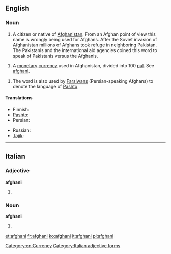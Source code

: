 {{also|Afghani}}
==English==

===Noun===
{{wikipedia|Afghan afghani}}
{{en-noun}}

# A citizen or native of [[Afghanistan]]. From an Afghan point of view this name is wrongly being used for Afghans. After the Soviet invasion of Afghanistan millions of Afghans took refuge in neighboring Pakistan. The Pakistanis and the international aid agencies coined this word to speak of Pakistanis versus the Afghanis. 

# {{usually|lowercase}} A [[monetary]] [[currency]] used in Afghanistan, divided into 100 [[pul]].  See [[afghani]].

# The word is also used by [[Farsiwan]]s (Persian-speaking Afghans) to denote the language of [[Pashto]]

====Translations====
{{trans-see|Afghan}}

{{trans-top|national currency of Afghanistan}}
* Finnish: {{t-|fi|afgaani}}
* [[Pashto]]: {{t|ps|افغانی|sc=ps-Arab}}
* Persian: {{t|fa|افغانی|tr=afğâni|sc=fa-Arab}}
{{trans-mid}}
* Russian: {{t|ru|афгани|m|tr=afgáni|sc=Cyrl}} {{indeclinable}}
* [[Tajik]]: {{t|tg|афғонӣ|tr=afğonī|sc=Cyrl}}
{{trans-bottom}}

{{trans-see|Pashto}}

[[Category:en:Currency]]

----

==Italian==

===Adjective===
'''afghani''' {{m}}

# {{plural of|afghano#Adjective|afghano|lang=it}}

===Noun===
'''afghani''' {{m}}

# {{plural of|afghano|lang=it}}

[[Category:Italian adjective forms]]

[[et:afghani]]
[[fr:afghani]]
[[ko:afghani]]
[[it:afghani]]
[[pl:afghani]]